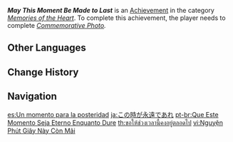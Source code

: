 {{Achievement Infobox
|id           = 84132
|order id     = 7110
|category     = Memories of the Heart
|description  = Take a commemorative photo with Yun Jin.
|requirements = Complete ''[[Half a Day's Leisure#Commemorative Photo|Commemorative Photo]].''
|primogems    = 5
|tracking     = 
|hidden       = 1
|quest        = A Song That Knows Grace
|topic        = 
}}
'''''May This Moment Be Made to Last''''' is an [[Achievement]] in the category ''[[Memories of the Heart]]''. To complete this achievement, the player needs to complete ''[[Half a Day's Leisure#Commemorative Photo|Commemorative Photo]].''
<!--
==Trivia==

==Video Guides==
{{EVT
|video1   = 
|caption1 = 
}}
-->
==Other Languages==
{{Other Languages
|en      = May This Moment Be Made to Last
|zhs     = 愿此刻永恒
|zhs_rm  = Yuàn Cǐkè Yǒnghéng
|zht     = 願此刻永恆
|zht_rm  = Yuàn Cǐkè Yǒnghéng
|zh_tl   = May This Moment Last Forever
|ja      = この時が永遠であれ
|ja_rm   = Kono Toki ga Eien de Are
|ja_tl   = May This Moment Last Forever
|ko      = 이 순간이 영원하길
|ko_rm   = I Sungani Yeongwonhagil
|ko_tl   = Wish This Moment Last Forever
|es      = Un momento para la posteridad
|es_tl   = A Moment for Posterity
|fr      = Que ce moment dure !
|fr_tl   = May This Moment Last!
|ru      = Остановись, мгновенье, ты прекрасно!
|ru_tl   = Stay, Moment, You are so Beautiful!
|th      = ขอให้ช่วงเวลานี้คงอยู่ตลอดไป
|th_rm   = 
|th_tl   = 
|vi      = Nguyện Phút Giây Này Còn Mãi
|vi_tl   = 
|de      = Möge dieser Augenblick ewig anhalten.
|de_tl   = May This Moment Last Forever.
|id      = Ingatlah Hari Ini
|id_tl   = Remember This Day
|pt      = Que Este Momento Seja Eterno Enquanto Dure
|pt_tl   = 
|tr      = Bu Anı Ölümsüzleştirelim
|tr_tl   = Let's Immortalize This Moment
|it      = Possa questo momento durare a lungo
|it_tl   = 
}}

==Change History==
{{Change History|2.4}}
<!--
==References==
{{Reflist}}
-->
==Navigation==
{{Achievement Navbox|Memories of the Heart}}

[[es:Un momento para la posteridad]]
[[ja:この時が永遠であれ]]
[[pt-br:Que Este Momento Seja Eterno Enquanto Dure]]
[[th:ขอให้ช่วงเวลานี้คงอยู่ตลอดไป]]
[[vi:Nguyện Phút Giây Này Còn Mãi]]